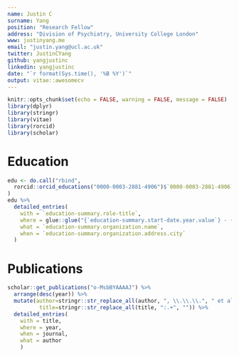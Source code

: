 ```yaml
---
name: Justin C
surname: Yang
position: "Research Fellow"
address: "Division of Psychiatry, University College London"
www: justinyang.me
email: "justin.yang@ucl.ac.uk"
twitter: JustinCYang
github: yangjustinc
linkedin: yangjustinc
date: "`r format(Sys.time(), '%B %Y')`"
output: vitae::awesomecv
---
```


```r
knitr::opts_chunk$set(echo = FALSE, warning = FALSE, message = FALSE)
library(dplyr)
library(stringr)
library(vitae)
library(rorcid)
library(scholar)
```

# Education
```r
edu <- do.call("rbind",
  rorcid::orcid_educations("0000-0003-2881-4906")$`0000-0003-2881-4906`$`affiliation-group`$summaries
)
edu %>%
  detailed_entries(
    with = `education-summary.role-title`,
    where = glue::glue("{`education-summary.start-date.year.value`} - {`education-summary.end-date.year.value`}"),
    what = `education-summary.organization.name`,
    when = `education-summary.organization.address.city`
  )
```

# Publications
```r
scholar::get_publications("o-MsbBYAAAAJ") %>% 
  arrange(desc(year)) %>%
  mutate(author=stringr::str_replace_all(author, ", \\.\\.\\.", " et al"),
          title=stringr::str_replace_all(title, ":.+", "")) %>%
  detailed_entries(
    with = title,
    where = year,
    when = journal,
    what = author
    )
```
